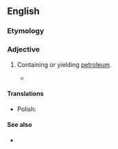==English==

===Etymology===
{{suffix|en|petrol|iferous}}

===Adjective===
{{en-adj}}

# {{lb|en|geology|petrology|of a rock or [[geologic]] [[formation]]}} Containing or yielding [[petroleum]].
#* {{quote-book|en|title=Intermountain Industry and Engineering: Official Publication: Utah Motor Transport Ass'n|volume=24|year=1922|passage=Oil-shales are often the last relics of a former impregnation with petroleum; they are associated with phenomena—such as the intrusive asphaltites or manjacks—common to '''petroliferous''' regions, but in many cases the parent oilfields, the sources of the former impregnation, are things of the past.}}

====Translations====
{{trans-top|containing or yielding petroleum}}
* Polish: {{t+|pl|roponośny}}
{{trans-mid}}
{{trans-bottom}}

====See also====
* {{l|en|bituminous}}
